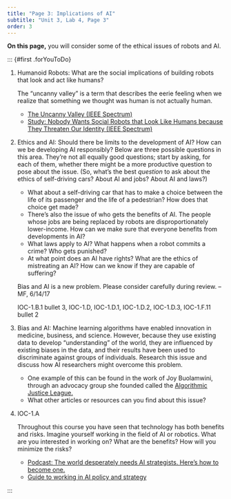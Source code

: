 ```yaml
---
title: "Page 3: Implications of AI"
subtitle: "Unit 3, Lab 4, Page 3"
order: 3
---
```


::: learn
**On this page,** you will consider some of the ethical
issues of robots and AI.
:::



::: {#first .forYouToDo}
<ol>


<li>

Humanoid Robots: What are the social implications of building robots
that look and act like humans?

::: endnote
The "uncanny valley" is a term that describes the eerie feeling when we
realize that something we thought was human is not actually human.
<ul>

<li><a href="http://spectrum.ieee.org/automaton/robotics/humanoids/the-uncanny-valley" target="_blank" title="The Uncanny Valley (IEEE Spectrum)">The
Uncanny Valley (IEEE Spectrum)</a></li>

<li><a href="http://spectrum.ieee.org/automaton/robotics/humanoids/study-nobody-wants-social-robots-that-look-like-humans" target="_blank" title="Study: Nobody Wants Social Robots that Look Like Humans because They Threaten Our Identity (IEEE Spectrum)">Study:
Nobody Wants Social Robots that Look Like Humans because They Threaten
Our Identity (IEEE Spectrum)</a></li>

</ul>
:::

</li>

<li>

Ethics and AI: Should there be limits to the development of AI? How can
we be developing AI responsibly? Below are three possible questions in
this area. They're not all equally good questions; start by asking, for
each of them, whether there might be a more productive question to pose
about the issue. (So, what's the best <em>question</em> to ask about the
ethics of self-driving cars? About AI and jobs? About AI and laws?)

<ul>

```{=html}
<!--<li><a href="/unit-5/lab-5/2-machines-and-lives.html">Unit 6, Lab 4</a> was about the implications of computing in war. How does your understanding of AI affect your views of technology and war?</li>
<li>Teaching robots right from wrong isn't just about AI as weapons.-->
```
<li>What about a self-driving car that has to make a choice between the
life of its passenger and the life of a pedestrian? How does that choice
get made?</li>

<li>There's also the issue of who gets the benefits of AI. The people
whose jobs are being replaced by robots are disproportionately
lower-income. How can we make sure that everyone benefits from
developments in AI?</li>

<li>

What laws apply to AI? What happens when a robot commits a crime? Who
gets punished?</li>
<li>
At what point does an AI have rights? What are the ethics of mistreating an AI? How can we know if they are capable of suffering?
</li>

</ul>


::: todo
Bias and AI is a new problem. Please consider carefully during review.
--MF, 6/14/17
:::

::: ap-standard
IOC-1.B.1 bullet 3, IOC-1.D, IOC-1.D.1, IOC-1.D.2, IOC-1.D.3, IOC-1.F.11
bullet 2
:::

<li>Bias and AI: Machine learning algorithms have enabled innovation in
medicine, business, and science. However, because they use existing data
to develop "understanding" of the world, they are influenced by existing
biases in the data, and their results have been used to discriminate
against groups of individuals. Research this issue and discuss how AI
researchers might overcome this problem.


<ul>

<li>One example of this can be found in the work of Joy Buolamwini, through an advocacy group she founded called
the <a href="https://www.ajl.org" target="_blank" title="Algorithmic Justice League"> Algorithmic Justice League.</a>
</li>

<li>What other articles or resources can you find about this issue?</li>
</ul>
</li>

<li>

::: ap-standard
IOC-1.A
:::

Throughout this course you have seen that technology has both benefits
and risks. Imagine yourself working in the field of AI or robotics. What
are you interested in working on? What are the benefits? How will you
minimize the risks?

::: endnote
<ul>

<li><a href="https://80000hours.org/2017/06/the-world-desperately-needs-ai-strategists-heres-how-to-become-one/" target="_blank" title="Podcast: The world desperately needs AI strategists. Here’s how to become one.">Podcast:
The world desperately needs AI strategists. Here's how to become
one.</a></li>

<li><a href="https://80000hours.org/articles/ai-policy-guide/" target="_blank" title="Guide to working in AI policy and strategy">Guide
to working in AI policy and strategy</a></li>

</ul>
:::

</li>

</ol>
:::
